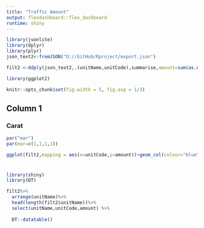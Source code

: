 ```yaml
---
title: "Traffic Amount"
output: flexdashboard::flex_dashboard
runtime: shiny
---
```


```r
library(jsonlite)
library(dplyr)
library(plyr)
json_text2<-fromJSON("D://GitHub/Rproject/export.json")

filt2 <-ddply(json_text2,.(unitName,unitCode),summarise,amount=sum(as.numeric(trafficAmout)))

```


```r
library(ggplot2)

knitr::opts_chunk$set(fig.width = 5, fig.asp = 1/3)
```

## Column 1

### Carat

```r
par("mar")
par(mar=c(1,1,1,1))

ggplot(filt2,mapping = aes(x=unitCode,y=amount))+geom_col(colour="blue")+labs(x="City", y="traffic Amount")
 
```



### 


```r
library(shiny)
library(DT)

filt2%>% 
  arrange(unitName)%>% 
  head(length(filt2$unitName))%>%
  select(unitName,unitCode,amount) %>%
  
  DT::datatable()
```


